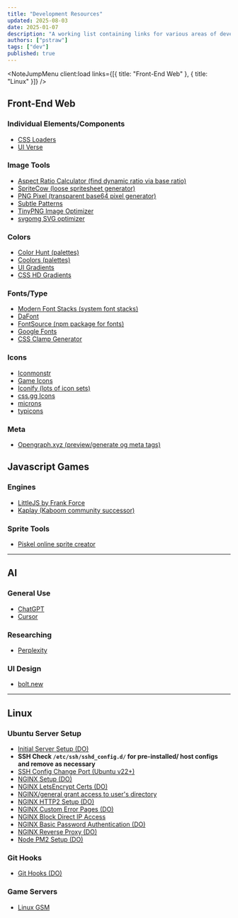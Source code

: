 ```yaml
---
title: "Development Resources"
updated: 2025-08-03
date: 2025-01-07
description: "A working list containing links for various areas of development"
authors: ["pstraw"]
tags: ["dev"]
published: true
---
```



<NoteJumpMenu
  client:load
  links={[{ title: "Front-End Web" }, { title: "Linux" }]}
/>

## Front-End Web

### Individual Elements/Components

- [CSS Loaders](https://css-loaders.com/)
- [UI Verse](https://uiverse.io/)

### Image Tools

- [Aspect Ratio Calculator (find dynamic ratio via base ratio)](https://andrew.hedges.name/experiments/aspect_ratio/)
- [SpriteCow (loose spritesheet generator)](http://www.spritecow.com/)
- [PNG Pixel (transparent base64 pixel generator)](https://png-pixel.com/)
- [Subtle Patterns](https://www.toptal.com/designers/subtlepatterns/)
- [TinyPNG Image Optimizer](https://tinypng.com/)
- [svgomg SVG optimizer](https://svgomg.net/)

### Colors

- [Color Hunt (palettes)](https://colorhunt.co/)
- [Coolors (palettes)](https://coolors.co/)
- [UI Gradients](https://uigradients.com/#ManofSteel)
- [CSS HD Gradients](https://gradient.style/)

### Fonts/Type

- [Modern Font Stacks (system font stacks)](https://modernfontstacks.com/)
- [DaFont](https://www.dafont.com/)
- [FontSource (npm package for fonts)](https://fontsource.org/)
- [Google Fonts](https://fonts.google.com/)
- [CSS Clamp Generator](https://clamp-generator.netlify.app/)

### Icons

- [Iconmonstr](https://iconmonstr.com/)
- [Game Icons](https://game-icons.net/)
- [Iconify (lots of icon sets)](https://icon-sets.iconify.design/)
- [css.gg Icons](https://css.gg/)
- [microns](https://www.s-ings.com/projects/microns-icon-font/)
- [typicons](https://www.s-ings.com/typicons/)

### Meta

- [Opengraph.xyz (preview/generate og meta tags)](https://www.opengraph.xyz/)

## Javascript Games

### Engines

- [LittleJS by Frank Force](https://github.com/KilledByAPixel/LittleJS)
- [Kaplay (Kaboom community successor)](https://kaplayjs.com/)

### Sprite Tools

- [Piskel online sprite creator](https://www.piskelapp.com/p/create/sprite)

---

## AI

### General Use

- [ChatGPT](https://chatgpt.com/)
- [Cursor](https://www.cursor.com/)

### Researching

- [Perplexity](https://www.perplexity.ai/)

### UI Design

- [bolt.new](https://bolt.new/)

---

## Linux

### Ubuntu Server Setup

- [Initial Server Setup (DO)](https://www.digitalocean.com/community/tutorials/initial-server-setup-with-ubuntu)
- **SSH Check `/etc/ssh/sshd_config.d/` for pre-installed/ host configs and remove as necessary**
- [SSH Config Change Port (Ubuntu v22+)](https://askubuntu.com/questions/1439461/ssh-default-port-not-changing-ubuntu-22-10-and-later/1439482#1439482)
- [NGINX Setup (DO)](https://www.digitalocean.com/community/tutorials/how-to-install-nginx-on-ubuntu-22-04)
- [NGINX LetsEncrypt Certs (DO)](https://www.digitalocean.com/community/tutorials/how-to-secure-nginx-with-let-s-encrypt-on-ubuntu-22-04)
- [NGINX/general grant access to user's directory](https://stackoverflow.com/a/25776092)
- [NGINX HTTP2 Setup (DO)](https://www.digitalocean.com/community/tutorials/how-to-set-up-nginx-with-http-2-support-on-ubuntu-22-04)
- [NGINX Custom Error Pages (DO)](https://www.digitalocean.com/community/tutorials/how-to-configure-nginx-to-use-custom-error-pages-on-ubuntu-22-04)
- [NGINX Block Direct IP Access](https://erikpoehler.com/2022/08/02/how-to-block-direct-ip-access-to-your-nginx-web-server/)
- [NGINX Basic Password Authentication (DO)](https://www.digitalocean.com/community/tutorials/how-to-set-up-password-authentication-with-nginx-on-ubuntu-22-04)
- [NGINX Reverse Proxy (DO)](https://www.digitalocean.com/community/tutorials/nginx-reverse-proxy-node-angular)
- [Node PM2 Setup (DO)](https://www.digitalocean.com/community/tutorials/how-to-set-up-a-node-js-application-for-production-on-ubuntu-22-04)

### Git Hooks

- [Git Hooks (DO)](https://www.digitalocean.com/community/tutorials/how-to-use-git-hooks-to-automate-development-and-deployment-tasks)

### Game Servers

- [Linux GSM](https://linuxgsm.com/)
